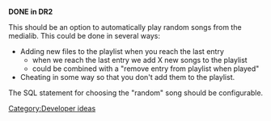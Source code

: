 {{Navbar}}

''' DONE in DR2 '''

This should be an option to automatically play random songs from the medialib. This could be done in several ways:

* Adding new files to the playlist when you reach the last entry
** when we reach the last entry we add X new songs to the playlist
** could be combined with a "remove entry from playlist when played"
* Cheating in some way so that you don't add them to the playlist.

The SQL statement for choosing the "random" song should be configurable.

[[Category:Developer ideas]]